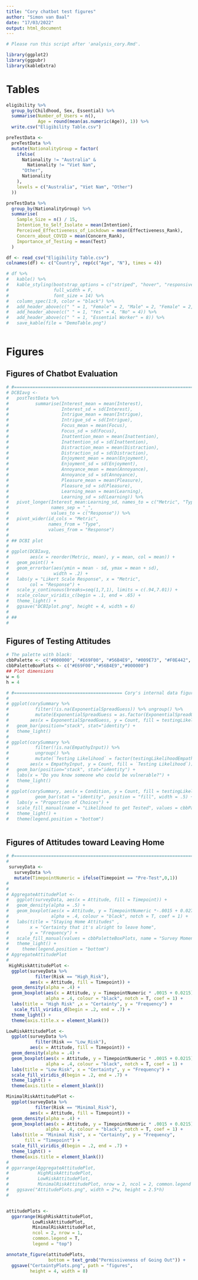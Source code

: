 ```yaml
---
title: "Cory chatbot test figures"
author: "Simon van Baal"
date: "17/03/2022"
output: html_document
---
```


```r

# Please run this script after 'analysis_cory.Rmd'.

library(ggplot2)
library(ggpubr)
library(kableExtra)

```

# Tables
```r

eligibility %>%
  group_by(Childhood, Sex, Essential) %>%
  summarise(Number_of_Users = n(),
            Age = round(mean(as.numeric(Age)), 1)) %>%
  write.csv("Eligibility Table.csv")

preTestData <-
  preTestData %>%
  mutate(NationalityGroup = factor(
    ifelse(
      Nationality != "Australia" &
        Nationality != "Viet Nam",
      "Other",
      Nationality
    ),
    levels = c("Australia", "Viet Nam", "Other")
  ))

preTestData %>%
  group_by(NationalityGroup) %>%
  summarise(
    Sample_Size = n() / 15,
    Intention_to_Self_Isolate = mean(Intention),
    Perceived_Effectiveness_of_Lockdown = mean(Effectiveness_Rank),
    Concern_about_COVID = mean(Concern_Rank),
    Importance_of_Testing = mean(Test)
  )

df <- read_csv("Eligibility Table.csv")
colnames(df) <- c("Country", rep(c("Age", "N"), times = 4))

# df %>%
#   kable() %>%
#   kable_styling(bootstrap_options = c("striped", "hover", "responsive", "bordered"), 
#                 full_width = F, 
#                 font_size = 14) %>%
#   column_spec(1:9, color = "black") %>%
#   add_header_above(c(" " = 1, "Female" = 2, "Male" = 2, "Female" = 2, "Male" = 2)) %>%
#   add_header_above(c(" " = 1, "Yes" = 4, "No" = 4)) %>%
#   add_header_above(c(" " = 1, "Essential Worker" = 8)) %>%
#   save_kable(file = "DemoTable.png")



```

# Figures

## Figures of Chatbot Evaluation

```r

# #================================================================================== Assessment of metrics
# DCBIavg <- 
#   postTestData %>% 
#          summarise(Interest_mean = mean(Interest),
#                    Interest_sd = sd(Interest),
#                    Intrigue_mean = mean(Intrigue),
#                    Intrigue_sd = sd(Intrigue),
#                    Focus_mean = mean(Focus),
#                    Focus_sd = sd(Focus),
#                    Inattention_mean = mean(Inattention),
#                    Inattention_sd = sd(Inattention),
#                    Distraction_mean = mean(Distraction),
#                    Distraction_sd = sd(Distraction),
#                    Enjoyment_mean = mean(Enjoyment),
#                    Enjoyment_sd = sd(Enjoyment),
#                    Annoyance_mean = mean(Annoyance),
#                    Annoyance_sd = sd(Annoyance),
#                    Pleasure_mean = mean(Pleasure),
#                    Pleasure_sd = sd(Pleasure),
#                    Learning_mean = mean(Learning),
#                    Learning_sd = sd(Learning)) %>%
#   pivot_longer(Interest_mean:Learning_sd, names_to = c("Metric", "Type"),
#                names_sep = "_",
#                values_to = c("Response")) %>%
#   pivot_wider(id_cols = "Metric", 
#               names_from = "Type", 
#               values_from = "Response")
# 
# ## DCBI plot
# 
# ggplot(DCBIavg,
#        aes(x = reorder(Metric, mean), y = mean, col = mean)) +
#   geom_point() +
#   geom_errorbar(aes(ymin = mean - sd, ymax = mean + sd),
#                 width = .2) +
#   labs(y = "Likert Scale Response", x = "Metric",
#        col = "Response") +
#   scale_y_continuous(breaks=seq(1,7,1), limits = c(.94,7.01)) +
#   scale_colour_viridis_c(begin = .1, end = .65) +
#   theme_light() +
#   ggsave("DCBIplot.png", height = 4, width = 6)
# 
# ##
# 


```

## Figures of Testing Attitudes

```r

# The palette with black:
cbbPalette <- c("#000000", "#E69F00", "#56B4E9", "#009E73", "#F0E442", "#0072B2", "#D55E00", "#CC79A7")
cbbPaletteBoxPlots <- c("#E69F00","#56B4E9","#000000")
## Plot dimensions
w = 6
h = 4

```

```r

# #========================================= Cory's internal data figures
# 
# ggplot(corySummary %>% 
#          filter(!is.na(ExponentialSpreadGuess)) %>% ungroup() %>%
#          mutate(ExponentialSpreadGuess = as.factor(ExponentialSpreadGuess)), 
#        aes(x = ExponentialSpreadGuess, y = Count, fill = testingLikelihoodSpread)) +
#   geom_bar(position="stack", stat="identity") +
#   theme_light()
# 
# ggplot(corySummary %>%
#          filter(!is.na(EmpathyInput)) %>% 
#          ungroup() %>%
#          mutate(`Testing Likelihood` = factor(testingLikelihoodEmpathy, levels = c("Very Likely", "I don't know", "Very Unlikely"))),
#        aes(x = EmpathyInput, y = Count, fill = `Testing Likelihood`)) +
#   geom_bar(position="stack", stat="identity") +
#   labs(x = "Do you know someone who could be vulnerable?") +
#   theme_light()
# 
# ggplot(corySummary, aes(x = Condition, y = Count, fill = testingLikelihood)) +
#          geom_bar(stat = "identity", position = "fill", width = .5) +
#   labs(y = "Proportion of Choices") +
#   scale_fill_manual(name = "Likelihood to get Tested", values = cbbPaletteBoxPlots) +
#   theme_light() +
#   theme(legend.position = "bottom")

```


```r



```


## Figures of Attitudes toward Leaving Home

```r


# #================================================================================= Density plots for attitudes
# 
 surveyData <- 
   surveyData %>%
   mutate(TimepointNumeric = ifelse(Timepoint == "Pre-Test",0,1))
# 
# 
# AggregateAttitudePlot <-
#   ggplot(surveyData, aes(x = Attitude, fill = Timepoint)) +
#   geom_density(alpha = .5) +
#   geom_boxplot(aes(x = Attitude, y = TimepointNumeric *-.0015 + 0.0275),
#                alpha = .4, colour = "black", notch = T, coef = 1) +
#   labs(title = "Staying Home Attitudes" , 
#        x = "Certainty that it's alright to leave home", 
#        y = "Frequency") +
#   scale_fill_manual(values = cbbPaletteBoxPlots, name = "Survey Moment") +
#   theme_light() +
#     theme(legend.position = "bottom")
# AggregateAttitudePlot
# 
 HighRiskAttitudePlot <- 
  ggplot(surveyData %>%
           filter(Risk == "High_Risk"),
         aes(x = Attitude, fill = Timepoint)) +
  geom_density(alpha = .4) +
  geom_boxplot(aes(x = Attitude, y = TimepointNumeric * .0015 + 0.0215),
               alpha = .4, colour = "black", notch = T, coef = 1) +
  labs(title = "High Risk" ,x = "Certainty", y = "Frequency") +
   scale_fill_viridis_d(begin = .2, end = .7) +
  theme_light() +
  theme(axis.title.x = element_blank())

LowRiskAttitudePlot <-
  ggplot(surveyData %>%
           filter(Risk == "Low_Risk"),
         aes(x = Attitude, fill = Timepoint)) +
  geom_density(alpha = .4) +
  geom_boxplot(aes(x = Attitude, y = TimepointNumeric * .0015 + 0.0215),
               alpha = .4, colour = "black", notch = T, coef = 1) +
  labs(title = "Low Risk", x = "Certainty", y = "Frequency") +
  scale_fill_viridis_d(begin = .2, end = .7) +
  theme_light() +
  theme(axis.title = element_blank()) 

MinimalRiskAttitudePlot <-
  ggplot(surveyData %>%
           filter(Risk == "Minimal_Risk"),
         aes(x = Attitude, fill = Timepoint)) +
  geom_density(alpha = .4) +
  geom_boxplot(aes(x = Attitude, y = TimepointNumeric * .0015 + 0.0215),
               alpha = .4, colour = "black", notch = T, coef = 1) +
  labs(title = "Minimal Risk", x = "Certainty", y = "Frequency",
       fill = "Timepoint") +
  scale_fill_viridis_d(begin = .2, end = .7) +
  theme_light() +
  theme(axis.title = element_blank())
# 
# ggarrange(AggregateAttitudePlot,
#           HighRiskAttitudePlot,
#           LowRiskAttitudePlot,
#           MinimalRiskAttitudePlot, nrow = 2, ncol = 2, common.legend = TRUE, legend = "bottom") +
#   ggsave("AttitudePlots.png", width = 2*w, height = 2.5*h)
# 


attitudePlots <- 
  ggarrange(HighRiskAttitudePlot,
          LowRiskAttitudePlot,
          MinimalRiskAttitudePlot,
          ncol = 2, nrow = 1,
          common.legend = T,
          legend = "top")

annotate_figure(attitudePlots, 
                bottom = text_grob("Permissiveness of Going Out")) +
  ggsave("CertaintyPlots.png", path = "figures",
         height = 4, width = 8)

```


